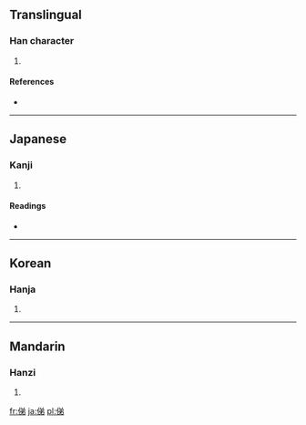 ==Translingual==

===Han character===
{{Han char|rn=9|rad=人|as=07|sn=9|four=|canj=人金弓竹 (OCNH)}}

# {{defn|Han|sort=人07}}

====References====
* {{Han ref|kx=0106.041|dkj=00719|dj=0225.090|hdz=10164.030|uh=4FE4|ud=20452}}

----

==Japanese==

===Kanji===
{{ja-kanji|grade=|rs=人07}}

# {{defn|Japanese|sort=人07}}

====Readings====
* {{ja-readings|on=|kun=[[おもかげ]] (omokage)}}

----

==Korean==

===Hanja===
{{ko-hanja|hangeul=제|rv=je|mr=che}}

# {{defn|Korean|sort=人07}}

----

==Mandarin==

===Hanzi===
{{cmn-hanzi|pin=[[tì]] ([[ti4]])|wg=t'i<sup>4</sup>}}

# {{defn|Mandarin|sort=人07}}

[[fr:俤]]
[[ja:俤]]
[[pl:俤]]